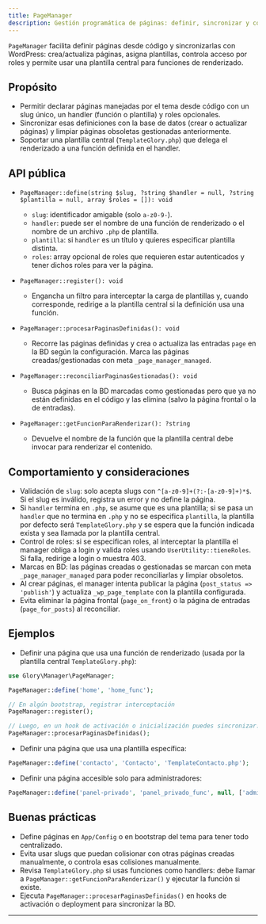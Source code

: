 ```yaml
---
title: PageManager
description: Gestión programática de páginas: definir, sincronizar y controlar plantillas/roles
---
```


`PageManager` facilita definir páginas desde código y sincronizarlas con WordPress: crea/actualiza páginas, asigna plantillas, controla acceso por roles y permite usar una plantilla central para funciones de renderizado.

## Propósito

- Permitir declarar páginas manejadas por el tema desde código con un slug único, un handler (función o plantilla) y roles opcionales.
- Sincronizar esas definiciones con la base de datos (crear o actualizar páginas) y limpiar páginas obsoletas gestionadas anteriormente.
- Soportar una plantilla central (`TemplateGlory.php`) que delega el renderizado a una función definida en el handler.

## API pública

- `PageManager::define(string $slug, ?string $handler = null, ?string $plantilla = null, array $roles = []): void`
  - `slug`: identificador amigable (solo `a-z0-9-`).
  - `handler`: puede ser el nombre de una función de renderizado o el nombre de un archivo `.php` de plantilla.
  - `plantilla`: si `handler` es un título y quieres especificar plantilla distinta.
  - `roles`: array opcional de roles que requieren estar autenticados y tener dichos roles para ver la página.

- `PageManager::register(): void`
  - Engancha un filtro para interceptar la carga de plantillas y, cuando corresponde, redirige a la plantilla central si la definición usa una función.

- `PageManager::procesarPaginasDefinidas(): void`
  - Recorre las páginas definidas y crea o actualiza las entradas `page` en la BD según la configuración. Marca las páginas creadas/gestionadas con meta `_page_manager_managed`.

- `PageManager::reconciliarPaginasGestionadas(): void`
  - Busca páginas en la BD marcadas como gestionadas pero que ya no están definidas en el código y las elimina (salvo la página frontal o la de entradas).

- `PageManager::getFuncionParaRenderizar(): ?string`
  - Devuelve el nombre de la función que la plantilla central debe invocar para renderizar el contenido.

## Comportamiento y consideraciones

- Validación de `slug`: solo acepta slugs con `^[a-z0-9]+(?:-[a-z0-9]+)*$`. Si el slug es inválido, registra un error y no define la página.
- Si `handler` termina en `.php`, se asume que es una plantilla; si se pasa un `handler` que no termina en `.php` y no se especifica `plantilla`, la plantilla por defecto será `TemplateGlory.php` y se espera que la función indicada exista y sea llamada por la plantilla central.
- Control de roles: si se especifican roles, al interceptar la plantilla el manager obliga a login y valida roles usando `UserUtility::tieneRoles`. Si falla, redirige a login o muestra 403.
- Marcas en BD: las páginas creadas o gestionadas se marcan con meta `_page_manager_managed` para poder reconciliarlas y limpiar obsoletos.
- Al crear páginas, el manager intenta publicar la página (`post_status => 'publish'`) y actualiza `_wp_page_template` con la plantilla configurada.
- Evita eliminar la página frontal (`page_on_front`) o la página de entradas (`page_for_posts`) al reconciliar.

## Ejemplos

- Definir una página que usa una función de renderizado (usada por la plantilla central `TemplateGlory.php`):

```php
use Glory\Manager\PageManager;

PageManager::define('home', 'home_func');

// En algún bootstrap, registrar interceptación
PageManager::register();

// Luego, en un hook de activación o inicialización puedes sincronizar:
PageManager::procesarPaginasDefinidas();
```

- Definir una página que usa una plantilla específica:

```php
PageManager::define('contacto', 'Contacto', 'TemplateContacto.php');
```

- Definir una página accesible solo para administradores:

```php
PageManager::define('panel-privado', 'panel_privado_func', null, ['administrator']);
```

## Buenas prácticas

- Define páginas en `App/Config` o en bootstrap del tema para tener todo centralizado.
- Evita usar slugs que puedan colisionar con otras páginas creadas manualmente, o controla esas colisiones manualmente.
- Revisa `TemplateGlory.php` si usas funciones como handlers: debe llamar a `PageManager::getFuncionParaRenderizar()` y ejecutar la función si existe.
- Ejecuta `PageManager::procesarPaginasDefinidas()` en hooks de activación o deployment para sincronizar la BD.

---
